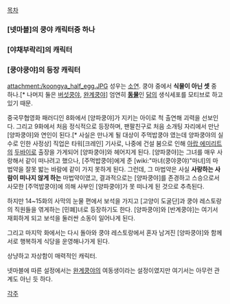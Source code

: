 [[목차]]

=== [넷마블]의 쿵야 캐릭터중 하나 ===

=== [야채부락리]의 캐릭터 ===

=== [쿵야쿵야]의 등장 캐릭터 ===
attachment:/koongya_half_egg.JPG
성우는 [[소연]]. 쿵야 중에서 '''식물이 아닌 셋''' 중 하나.[* 나머지 둘은 [[버섯쿵야]], [[완계쿵야]]] 엄연히 '''[[동물]]'''인 [[닭]]의 생식세포를 모티브로 하고 있기 때문.

중국무협영화 패러디인 8화에서 [양파쿵야]가 지키는 아이로 척 출연해 괴력을 선보인다.  그리고 9화에서 처음 정식적으로 등장하며, 팬팔친구로 처음 소개팅 자리에서 만난 [양파쿵야]와 연인이 된다.[* 사실은 만나게 될 대상이 주먹밥쿵야 였는데 양파쿵야의 실수로 인한 사정상] 직업은 타워[크레인] 기사로, 나중에 건설 붐으로 인해 [[아랍 에미리트]]의 [[두바이]]로 출장을 가게되어 [양파쿵야]와 헤어지게 된다. [양파쿵야]는 그녀를 매우 사랑해서 같이 떠나려고 했으나, [주먹밥쿵야]에게 준 [wiki:"마녀(쿵야쿵야)"마녀]의 마법약을 잘못 밟는 바람에 같이 가지 못하게 된다. 그런데, 그 마법약은 사실 '''사랑하는 사람이 떠나지 않게 하는''' 마법약이였고, 결과적으로는 [양파쿵야]를 존경하고 스승으로서 사모한 [주먹밥쿵야]에 의해 사부인 [양파쿵야]가 못 떠나게 된 것으로 추측된다.

하지만 14~15화의 사막의 눈물 편에서 보석을 가지고 [고양이 도굴단]과 쿵야 레스토랑의 직원들을 엮게하는 [민폐]녀로 등장하기도 한다. [양파쿵야]와 [반계쿵야]는 여기서 재회하게 되고 보석을 둘러싼 소동이 일어나게 된다.

그리고 마지막 화에서는 다시 돌아와 쿵야 레스토랑에서 혼자 남겨진 [양파쿵야]와 함께 서로 행복하게 식당을 운영해나가게 된다.

상냥하고 자상함이 매력적인 캐릭터.

넷마블에 따른 설정에서는 [[완계쿵야]]의 여동생이라는 설정이였지만 여기서는 아무런 관계도 아닌 듯 하다.

[[각주]]    
